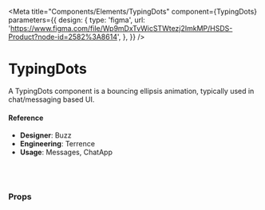 
<Meta
  title="Components/Elements/TypingDots"
  component={TypingDots}
  parameters={{
    design: {
      type: 'figma',
      url:
        'https://www.figma.com/file/Wp9mDxTvWicSTWtezj2ImkMP/HSDS-Product?node-id=2582%3A8614',
    },
  }}
/>

# TypingDots

A TypingDots component is a bouncing ellipsis animation, typically used in chat/messaging based UI.

<Canvas>
  <Story name="default">
    <TypingDots />
  </Story>
</Canvas>

#### Reference

- **Designer**: Buzz
- **Engineering**: Terrence
- **Usage**: Messages, ChatApp

<br />
<br />

### Props

<ArgsTable of={TypingDots} />
